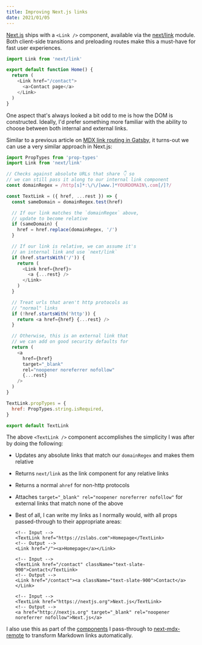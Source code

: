 ```yaml
---
title: Improving Next.js links
date: 2021/01/05
---
```


[Next.js](https://nextjs.org) ships with a `<Link />` component, available via the [next/link](https://nextjs.org/docs/api-reference/next/link) module. Both client-side transitions and preloading routes make this a must-have for fast user experiences.

```js filename=index.js
import Link from 'next/link'

export default function Home() {
  return (
    <Link href="/contact">
      <a>Contact page</a>
    </Link>
  )
}
```

One aspect that's always looked a bit odd to me is how the DOM is constructed. Ideally, I'd prefer something more familiar with the ability to choose between both internal and external links.

Similar to a previous article on [MDX link routing in Gatsby](/articles/mdx-link-routing-in-gatsby), it turns-out we can use a very similar approach in Next.js:

```js filename=TextLink.js
import PropTypes from 'prop-types'
import Link from 'next/link'

// Checks against absolute URLs that share 👇 so
// we can still pass it along to our internal link component
const domainRegex = /http[s]*:\/\/[www.]*YOURDOMAIN\.com[/]?/

const TextLink = ({ href, ...rest }) => {
  const sameDomain = domainRegex.test(href)

  // If our link matches the `domainRegex` above,
  // update to become relative
  if (sameDomain) {
    href = href.replace(domainRegex, '/')
  }

  // If our link is relative, we can assume it's
  // an internal link and use `next/link`
  if (href.startsWith('/')) {
    return (
      <Link href={href}>
        <a {...rest} />
      </Link>
    )
  }

  // Treat urls that aren't http protocols as
  // "normal" links
  if (!href.startsWith('http')) {
    return <a href={href} {...rest} />
  }

  // Otherwise, this is an external link that
  // we can add on good security defaults for
  return (
    <a
      href={href}
      target="_blank"
      rel="noopener noreferrer nofollow"
      {...rest}
    />
  )
}

TextLink.propTypes = {
  href: PropTypes.string.isRequired,
}

export default TextLink
```

The above `<TextLink />` component accomplishes the simplicity I was after by doing the following:

- Updates any absolute links that match our `domainRegex` and makes them relative
- Returns `next/link` as the link component for any relative links
- Returns a normal `ahref` for non-http protocols
- Attaches `target="_blank" rel="noopener noreferrer nofollow"` for external links that match none of the above
- Best of all, I can write my links as I normally would, with all props passed-through to their appropriate areas:

  ```markup
  <!-- Input -->
  <TextLink href="https://zslabs.com">Homepage</TextLink>
  <!-- Output -->
  <Link href="/"><a>Homepage</a></Link>

  <!-- Input -->
  <TextLink href="/contact" className="text-slate-900">Contact</TextLink>
  <!-- Output -->
  <Link href="/contact"><a className="text-slate-900">Contact</a></Link>

  <!-- Input -->
  <TextLink href="https://nextjs.org">Next.js</TextLink>
  <!-- Output -->
  <a href="http://nextjs.org" target="_blank" rel="noopener noreferrer nofollow">Next.js</a>
  ```

I also use this as part of the [components](https://github.com/zslabs/zslabs-v3/blob/master/pages/articles/%5Bslug%5D.js#L29) I pass-through to [next-mdx-remote](https://github.com/hashicorp/next-mdx-remote) to transform Markdown links automatically.
